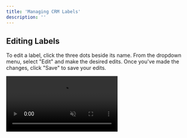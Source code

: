 ```yaml
---
title: 'Managing CRM Labels'
description: ''
---
```


## Editing Labels

To edit a label, click the three dots beside its name. From the dropdown menu, select "Edit" and make the desired edits. Once you've made the changes, click "Save" to save your edits.

<video autoplay="true" muted="true" loop playsinline className="w-full aspect-video" src="/videos/guides_edit_label.mp4" />

## Removing Labels

To delete a label, click the three dots beside its name. From the dropdown menu, select "Delete". Any leads in this label will be moved back to your first (default) column.

<video autoplay="true" muted="true" loop playsinline className="w-full aspect-video" src="/videos/guides_delete_label.mp4" />

<Warning>You cannot remove the first column in your CRM, which is named "Engaged" by default. You **can** change its name and type - check out the [Getting Started](/crm/quickstart) guide for more details.</Warning>